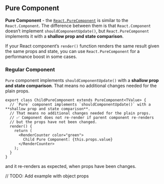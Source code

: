 
## Pure Component

**Pure Component** - the [`React.PureComponent`](https://reactjs.org/docs/react-api.html#reactpurecomponent) is similar to the `React.Component`. The difference between them is that `React.Component` doesn’t implement `shouldComponentUpdate()`, but `React.PureComponent` implements it with a **shallow prop and state comparison**.

If your React component’s `render()` function renders the same result given the same props and state, you can use `React.PureComponent` for a performance boost in some cases.

### Regular Component

`Pure` component implements `shouldComponentUpdate()` with a **shallow prop and state comparison**.
That means no additional changes needed for the plain props.

```tsx
export class ChildPureComponent extends PureComponent<TValue> {
  // `Pure` component implements `shouldComponentUpdate()` with a **shallow prop and state comparison**.
  // That means no additional changes needed for the plain props.
  // ✅ Component does not re-render if parent component re-renders
  // but the props have not been changed.
  render() {
    return (
      <RenderCounter color="green">
        Child Pure Component: {this.props.value}
      </RenderCounter>
    );
  }
}
```

<PureComponent isMemoized={false} />

and it re-renders as expected, when props have been changes.

<PureComponent isMemoized={true} changeProps={true} />

// TODO: Add example with object props
